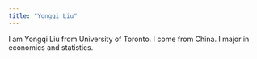 ```yaml
---
title: "Yongqi Liu"
---
```


I am Yongqi Liu from University of Toronto. I come from China. I major in economics and statistics.